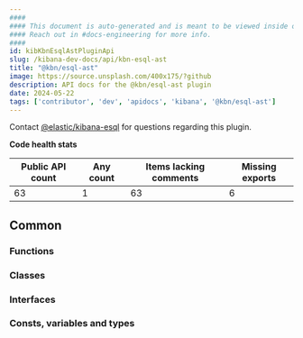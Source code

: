 ```yaml
---
####
#### This document is auto-generated and is meant to be viewed inside our experimental, new docs system.
#### Reach out in #docs-engineering for more info.
####
id: kibKbnEsqlAstPluginApi
slug: /kibana-dev-docs/api/kbn-esql-ast
title: "@kbn/esql-ast"
image: https://source.unsplash.com/400x175/?github
description: API docs for the @kbn/esql-ast plugin
date: 2024-05-22
tags: ['contributor', 'dev', 'apidocs', 'kibana', '@kbn/esql-ast']
---
```




Contact [@elastic/kibana-esql](https://github.com/orgs/elastic/teams/kibana-esql) for questions regarding this plugin.

**Code health stats**

| Public API count  | Any count | Items lacking comments | Missing exports |
|-------------------|-----------|------------------------|-----------------|
| 63 | 1 | 63 | 6 |

## Common

### Functions
<DocDefinitionList data={kbnEsqlAstObj.common.functions}/>

### Classes
<DocDefinitionList data={kbnEsqlAstObj.common.classes}/>

### Interfaces
<DocDefinitionList data={kbnEsqlAstObj.common.interfaces}/>

### Consts, variables and types
<DocDefinitionList data={kbnEsqlAstObj.common.misc}/>

